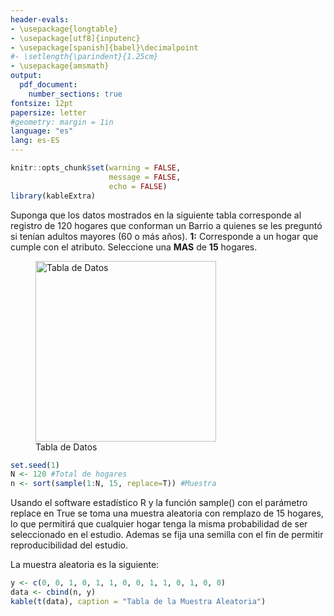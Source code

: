 ```yaml
---
header-evals:
- \usepackage{longtable}
- \usepackage[utf8]{inputenc}
- \usepackage[spanish]{babel}\decimalpoint
#- \setlength{\parindent}{1.25cm}
- \usepackage{amsmath}
output:
  pdf_document:
    number_sections: true
fontsize: 12pt
papersize: letter
#geometry: margin = 1in
language: "es"
lang: es-ES
---
```


```r
knitr::opts_chunk$set(warning = FALSE,
                      message = FALSE,
                      echo = FALSE)
library(kableExtra)
```

```{=tex}
\pagestyle{myheadings}
\input{DocumentFormat/titlepage}
```
\setcounter{page}{2}

```{=tex}
\begin{center}
\textbf{Tarea 1}
\end{center}
```
Suponga que los datos mostrados en la siguiente tabla corresponde al registro de 120 hogares que conforman un Barrio a quienes se les preguntó si tenían adultos mayores (60 o más años). **1:** Corresponde a un hogar que cumple con el atributo. Seleccione una **MAS** de **15** hogares.

![Tabla de Datos](Images/Tabla.jpeg){width="289"}

\section{Indique la forma como seleccionó la MAS y registre los respectivos valores.}

```r
set.seed(1)
N <- 120 #Total de hogares
n <- sort(sample(1:N, 15, replace=T)) #Muestra 
```

Usando el software estadístico R y la función sample() con el parámetro replace en True se toma una muestra aleatoria con remplazo de 15 hogares, lo que permitirá que cualquier hogar tenga la misma probabilidad de ser seleccionado en el estudio. Ademas se fija  una semilla con el fin de permitir reproducibilidad del estudio. 

La muestra aleatoria es la siguiente: 

```r
y <- c(0, 0, 1, 0, 1, 1, 0, 0, 1, 1, 0, 1, 0, 0)
data <- cbind(n, y)
kable(t(data), caption = "Tabla de la Muestra Aleatoria")
```

